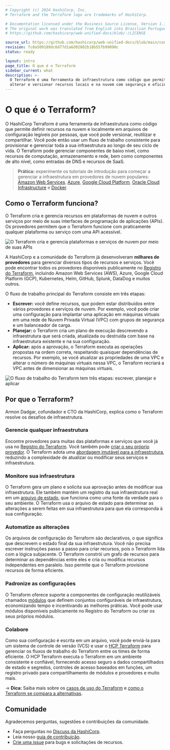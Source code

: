 ```yaml
---
# Copyright (c) 2024 HashiCorp, Inc.
# Terraform and the Terraform logo are trademarks of HashiCorp.

# Documentation licensed under the Business Source License, Version 1.1.
# The original work was translated from English into Brazilian Portuguese.
# https://github.com/hashicorp/web-unified-docs/blob/-/LICENSE

source_url: https://github.com/hashicorp/web-unified-docs/blob/main/content/terraform/v1.14.x/docs/intro/index.mdx
revision: fc0a509189dc6d77d1a6d92802b18b55fb99090c
status: ready

layout: intro
page_title: O que é o Terraform
sidebar_current: what
description: >-
  O Terraform é uma ferramenta de infraestrutura como código que permite criar,
  alterar e versionar recursos locais e na nuvem com segurança e eficiência.
---
```


# O que é o Terraform?

O HashiCorp Terraform é uma ferramenta de infraestrutura como código que permite
definir recursos na nuvem e localmente em arquivos de configuração legíveis por
pessoas, que você pode versionar, reutilizar e compartilhar.
Você pode então usar um fluxo de trabalho consistente para provisionar e
gerenciar toda a sua infraestrutura ao longo de seu ciclo de vida.
O Terraform pode gerenciar componentes de baixo nível, como recursos de
computação, armazenamento e rede, bem como componentes de alto nível, como
entradas de DNS e recursos de SaaS.

> **Prática:** experimente os tutoriais de introdução para começar a gerenciar a
> infraestrutura em provedores de nuvem populares:
> [Amazon Web Services](/terraform/tutorials/aws-get-started),
> [Azure](/terraform/tutorials/azure-get-started),
> [Google Cloud Platform](/terraform/tutorials/gcp-get-started),
> [Oracle Cloud Infrastructure](/terraform/tutorials/oci-get-started) e
> [Docker](/terraform/tutorials/docker-get-started).

## Como o Terraform funciona?

O Terraform cria e gerencia recursos em plataformas de nuvem e outros serviços
por meio de suas interfaces de programação de aplicações (APIs).
Os provedores permitem que o Terraform funcione com praticamente qualquer
plataforma ou serviço com uma API acessível.

![O Terraform cria e gerencia plataformas e serviços de nuvem por meio de suas APIs](/img/docs/intro-terraform-apis.png)

A HashiCorp e a comunidade do Terraform já desenvolveram **milhares de
provedores** para gerenciar diversos tipos de recursos e serviços.
Você pode encontrar todos os provedores disponíveis publicamente no
[Registro do Terraform](https://registry.terraform.io/), incluindo Amazon Web
Services (AWS), Azure, Google Cloud Platform (GCP), Kubernetes, Helm, GitHub,
Splunk, DataDog e muitos outros.

O fluxo de trabalho principal do Terraform consiste em três etapas:

- **Escrever:** você define recursos, que podem estar distribuídos entre vários
  provedores e serviços de nuvem.
  Por exemplo, você pode criar uma configuração para implantar uma aplicação em
  máquinas virtuais em uma rede de Nuvem Privada Virtual (VPC) com grupos de
  segurança e um balanceador de carga.
- **Planejar:** o Terraform cria um plano de execução descrevendo a
  infraestrutura que será criada, atualizada ou destruída com base na
  infraestrutura existente e na sua configuração.
- **Aplicar:** após a aprovação, o Terraform executa as operações propostas na
  ordem correta, respeitando quaisquer dependências de recursos.
  Por exemplo, se você atualizar as propriedades de uma VPC e alterar o número
  de máquinas virtuais nessa VPC, o Terraform recriará a VPC antes de
  dimensionar as máquinas virtuais.

![O fluxo de trabalho do Terraform tem três etapas: escrever, planejar e aplicar](/img/docs/intro-terraform-workflow.png)

## Por que o Terraform?

Armon Dadgar, cofundador e CTO da HashiCorp, explica como o Terraform resolve
os desafios de infraestrutura.

<VideoEmbed url="https://www.youtube.com/embed/h970ZBgKINg"/>

### Gerencie qualquer infraestrutura

Encontre provedores para muitas das plataformas e serviços que você já usa no
[Registro do Terraform](https://registry.terraform.io/).
Você também pode [criar o seu próprio provedor](/terraform/plugin).
O Terraform adota uma
[abordagem imutável para a infraestrutura](https://www.hashicorp.com/resources/what-is-mutable-vs-immutable-infrastructure),
reduzindo a complexidade de atualizar ou modificar seus serviços e
infraestrutura.

### Monitore sua infraestrutura

O Terraform gera um plano e solicita sua aprovação antes de modificar sua
infraestrutura.
Ele também mantém um registro da sua infraestrutura real em um
[arquivo de estado](/terraform/language/state), que funciona como uma fonte da
verdade para o seu ambiente.
O Terraform usa o arquivo de estado para determinar as alterações a serem feitas
em sua infraestrutura para que ela corresponda à sua configuração.

### Automatize as alterações

Os arquivos de configuração do Terraform são declarativos, o que significa que
descrevem o estado final da sua infraestrutura.
Você não precisa escrever instruções passo a passo para criar recursos, pois o
Terraform lida com a lógica subjacente.
O Terraform constrói um grafo de recursos para determinar as dependências entre
eles e cria ou modifica recursos independentes em paralelo.
Isso permite que o Terraform provisione recursos de forma eficiente.

### Padronize as configurações

O Terraform oferece suporte a componentes de configuração reutilizáveis chamados
[módulos](/terraform/language/modules) que definem conjuntos configuráveis de
infraestrutura, economizando tempo e incentivando as melhores práticas.
Você pode usar módulos disponíveis publicamente no Registro do Terraform ou
criar os seus próprios módulos.

### Colabore

Como sua configuração é escrita em um arquivo, você pode enviá-la para um
sistema de controle de versão (VCS) e usar o
[HCP Terraform](/terraform/intro/terraform-editions#hcp-terraform) para
gerenciar os fluxos de trabalho do Terraform entre os times de forma eficiente.
O HCP Terraform executa o Terraform em um ambiente consistente e confiável,
fornecendo acesso seguro a dados compartilhados de estado e segredos, controles
de acesso baseados em funções, um registro privado para compartilhamento de
módulos e provedores e muito mais.

-> **Dica:** Saiba mais sobre os
[casos de uso do Terraform](/terraform/intro/use-cases) e
[como o Terraform se compara a alternativas](/terraform/intro/vs).

## Comunidade

Agradecemos perguntas, sugestões e contribuições da comunidade.

- Faça perguntas no
  [Discuss da HashiCorp](https://discuss.hashicorp.com/c/terraform-core/27).
- Leia nosso
  [guia de contribuição](https://github.com/hashicorp/terraform/blob/main/.github/CONTRIBUTING.md).
- [Crie uma issue](https://github.com/hashicorp/terraform/issues/new/choose)
  para bugs e solicitações de recursos.
